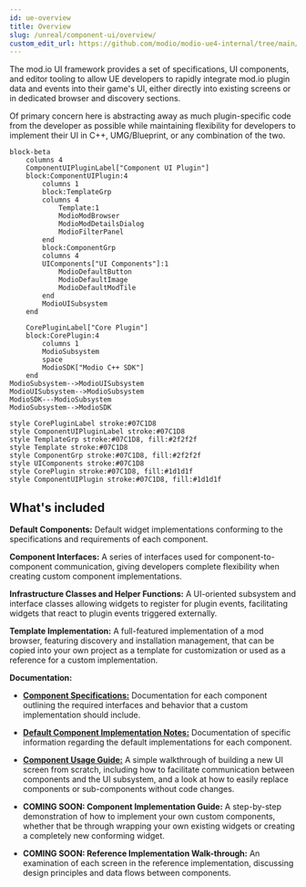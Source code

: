 ```yaml
---
id: ue-overview
title: Overview
slug: /unreal/component-ui/overview/
custom_edit_url: https://github.com/modio/modio-ue4-internal/tree/main/Plugins/ModioComponentUI/Doc/component-ui/overview.mdx
---
```



The mod.io UI framework provides a set of specifications, UI components, and editor tooling to allow UE developers to rapidly integrate mod.io plugin data and events into their game's UI, either directly into existing screens or in dedicated browser and discovery sections.

Of primary concern here is abstracting away as much plugin-specific code from the developer as possible while maintaining flexibility for developers to implement their UI in C++, UMG/Blueprint, or any combination of the two.

```mermaid
block-beta
    columns 4
    ComponentUIPluginLabel["Component UI Plugin"]
    block:ComponentUIPlugin:4
        columns 1
        block:TemplateGrp
        columns 4
            Template:1
            ModioModBrowser
            ModioModDetailsDialog
            ModioFilterPanel
        end
        block:ComponentGrp
        columns 4
        UIComponents["UI Components"]:1
            ModioDefaultButton
            ModioDefaultImage
            ModioDefaultModTile
        end
        ModioUISubsystem
    end

    CorePluginLabel["Core Plugin"]
    block:CorePlugin:4
        columns 1
        ModioSubsystem
        space
        ModioSDK["Modio C++ SDK"]
    end
ModioSubsystem-->ModioUISubsystem
ModioUISubsystem-->ModioSubsystem
ModioSDK---ModioSubsystem       
ModioSubsystem-->ModioSDK       

style CorePluginLabel stroke:#07C1D8
style ComponentUIPluginLabel stroke:#07C1D8
style TemplateGrp stroke:#07C1D8, fill:#2f2f2f
style Template stroke:#07C1D8
style ComponentGrp stroke:#07C1D8, fill:#2f2f2f
style UIComponents stroke:#07C1D8
style CorePlugin stroke:#07C1D8, fill:#1d1d1f
style ComponentUIPlugin stroke:#07C1D8, fill:#1d1d1f
```

## What's included

**Default Components:** Default widget implementations conforming to the specifications and requirements of each component.

**Component Interfaces:** A series of interfaces used for component-to-component communication, giving developers complete flexibility when creating custom component implementations.

**Infrastructure Classes and Helper Functions:** A UI-oriented subsystem and interface classes allowing widgets to register for plugin events, facilitating widgets that react to plugin events triggered externally.

**Template Implementation:** A full-featured implementation of a mod browser, featuring discovery and installation management, that can be copied into your own project as a template for customization or used as a reference for a custom implementation.

**Documentation:**

- [**Component Specifications:**](/unreal/ui-refdocs/#ui-component-specifications) Documentation for each component outlining the required interfaces and behavior that a custom implementation should include.

- [**Default Component Implementation Notes:**](/unreal/ui-refdocs/#ui-component-specifications) Documentation of specific information regarding the default implementations for each component.

- [**Component Usage Guide:**](/unreal/component-ui/building-a-screen/)
  A simple walkthrough of building a new UI screen from scratch, including how to facilitate communication between components and the UI subsystem, and a look at how to easily replace components or sub-components without code changes.

- **COMING SOON: Component Implementation Guide:**
A step-by-step demonstration of how to implement your own custom components, whether that be through wrapping your own existing widgets or creating a completely new conforming widget.

- **COMING SOON: Reference Implementation Walk-through:**
An examination of each screen in the reference implementation, discussing design principles and data flows between components.